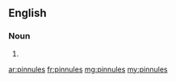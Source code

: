 ==English==

===Noun===
{{head|en|noun plural form}}

# {{plural of|pinnule|lang=en}}

[[ar:pinnules]]
[[fr:pinnules]]
[[mg:pinnules]]
[[my:pinnules]]